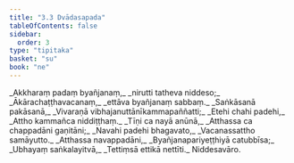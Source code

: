 ```yaml
---
title: "3.3 Dvādasapada"
tableOfContents: false
sidebar:
  order: 3
type: "tipitaka"
basket: "su"
book: "ne"
---
```



<DynamicBreadcrumb />

<Paragraph number="47" type="verses" book="ne">
_Akkharaṃ padaṃ byañjanaṃ,_  
_nirutti tatheva niddeso;_  
_Ākārachaṭṭhavacanaṃ,_  
_ettāva byañjanaṃ sabbaṃ._  

</Paragraph>

<Paragraph number="48" type="verses" book="ne">
_Saṅkāsanā pakāsanā,_  
_Vivaraṇā vibhajanuttānīkammapaññatti;_  
_Etehi chahi padehi,_  
_Attho kammañca niddiṭṭhaṃ._  

</Paragraph>

<Paragraph number="49" type="verses" book="ne">
_Tīṇi ca nayā anūnā,_  
_Atthassa ca chappadāni gaṇitāni;_  
_Navahi padehi bhagavato,_  
_Vacanassattho samāyutto._  

</Paragraph>

<Paragraph number="50" type="verses" book="ne">
_Atthassa navappadāni,_  
_Byañjanapariyeṭṭhiyā catubbīsa;_  
_Ubhayaṃ saṅkalayitvā,_  
_Tettiṃsā ettikā nettīti._  


</Paragraph>

<Paragraph number="51" type="center" book="ne">
Niddesavāro.
</Paragraph>